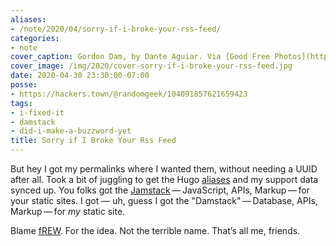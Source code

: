 ```yaml
---
aliases:
- /note/2020/04/sorry-if-i-broke-your-rss-feed/
categories:
- note
cover_caption: Gordon Dam, by Dante Aguiar. Via [Good Free Photos](https://www.goodfreephotos.com/other-landscapes/gordon-dam-and-beautiful-landscape.jpg.php)
cover_image: /img/2020/cover-sorry-if-i-broke-your-rss-feed.jpg
date: 2020-04-30 23:30:00-07:00
posse:
- https://hackers.town/@randomgeek/104091857621659423
tags:
- i-fixed-it
- damstack
- did-i-make-a-buzzword-yet
title: Sorry if I Broke Your Rss Feed
---
```


But hey I got my permalinks where I wanted them, without needing a UUID
after all. Took a bit of juggling to get the Hugo
[aliases](https://gohugo.io/content-management/urls/#aliases) and my
support data synced up. You folks got the
[Jamstack](https://jamstack.org) — JavaScript, APIs, Markup — for your
static sites. I got — uh, guess I got the "Damstack" — Database, APIs,
Markup — for *my* static site.

Blame
[fREW](https://blog.afoolishmanifesto.com/posts/hugo-unix-vim-integration/#advanced-unix-tools).
For the idea. Not the terrible name. That’s all me, friends.
